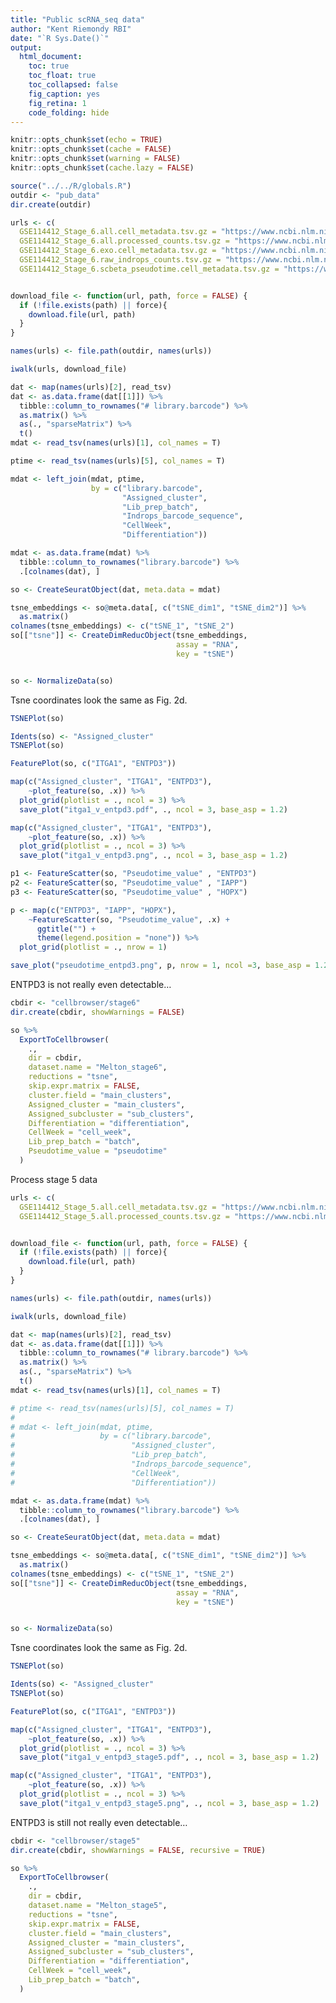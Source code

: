```yaml
---
title: "Public scRNA_seq data"
author: "Kent Riemondy RBI"
date: "`R Sys.Date()`"
output:
  html_document:
    toc: true
    toc_float: true
    toc_collapsed: false
    fig_caption: yes
    fig_retina: 1 
    code_folding: hide
---
```


```r
knitr::opts_chunk$set(echo = TRUE)
knitr::opts_chunk$set(cache = FALSE)
knitr::opts_chunk$set(warning = FALSE)
knitr::opts_chunk$set(cache.lazy = FALSE)
```


```r
source("../../R/globals.R")
outdir <- "pub_data"
dir.create(outdir)
```


```r
urls <- c(
  GSE114412_Stage_6.all.cell_metadata.tsv.gz = "https://www.ncbi.nlm.nih.gov/geo/download/?acc=GSE114412&format=file&file=GSE114412%5FStage%5F6%2Eall%2Ecell%5Fmetadata%2Etsv%2Egz",
  GSE114412_Stage_6.all.processed_counts.tsv.gz = "https://www.ncbi.nlm.nih.gov/geo/download/?acc=GSE114412&format=file&file=GSE114412%5FStage%5F6%2Eall%2Eprocessed%5Fcounts%2Etsv%2Egz",
  GSE114412_Stage_6.exo.cell_metadata.tsv.gz = "https://www.ncbi.nlm.nih.gov/geo/download/?acc=GSE114412&format=file&file=GSE114412%5FStage%5F6%2Eexo%2Ecell%5Fmetadata%2Etsv%2Egz",
  GSE114412_Stage_6.raw_indrops_counts.tsv.gz = "https://www.ncbi.nlm.nih.gov/geo/download/?acc=GSE114412&format=file&file=GSE114412%5FStage%5F6%2Eraw%5Findrops%5Fcounts%2Etsv%2Egz",
  GSE114412_Stage_6.scbeta_pseudotime.cell_metadata.tsv.gz = "https://www.ncbi.nlm.nih.gov/geo/download/?acc=GSE114412&format=file&file=GSE114412%5FStage%5F6%2Escbeta%5Fpseudotime%2Ecell%5Fmetadata%2Etsv%2Egz")


download_file <- function(url, path, force = FALSE) {
  if (!file.exists(path) || force){
    download.file(url, path)
  }
}

names(urls) <- file.path(outdir, names(urls))

iwalk(urls, download_file)

```



```r
dat <- map(names(urls)[2], read_tsv)
dat <- as.data.frame(dat[[1]]) %>% 
  tibble::column_to_rownames("# library.barcode") %>% 
  as.matrix() %>% 
  as(., "sparseMatrix") %>% 
  t()
mdat <- read_tsv(names(urls)[1], col_names = T)

ptime <- read_tsv(names(urls)[5], col_names = T) 

mdat <- left_join(mdat, ptime, 
                  by = c("library.barcode",
                         "Assigned_cluster",
                         "Lib_prep_batch",
                         "Indrops_barcode_sequence",
                         "CellWeek",
                         "Differentiation"))

mdat <- as.data.frame(mdat) %>% 
  tibble::column_to_rownames("library.barcode") %>% 
  .[colnames(dat), ]

so <- CreateSeuratObject(dat, meta.data = mdat)

tsne_embeddings <- so@meta.data[, c("tSNE_dim1", "tSNE_dim2")] %>% 
  as.matrix() 
colnames(tsne_embeddings) <- c("tSNE_1", "tSNE_2")
so[["tsne"]] <- CreateDimReducObject(tsne_embeddings,
                                     assay = "RNA",
                                     key = "tSNE")


so <- NormalizeData(so)
```

Tsne coordinates look the same as Fig. 2d. 

```r
TSNEPlot(so)

Idents(so) <- "Assigned_cluster"
TSNEPlot(so)

FeaturePlot(so, c("ITGA1", "ENTPD3"))

map(c("Assigned_cluster", "ITGA1", "ENTPD3"), 
    ~plot_feature(so, .x)) %>% 
  plot_grid(plotlist = ., ncol = 3) %>% 
  save_plot("itga1_v_entpd3.pdf", ., ncol = 3, base_asp = 1.2)

map(c("Assigned_cluster", "ITGA1", "ENTPD3"), 
    ~plot_feature(so, .x)) %>% 
  plot_grid(plotlist = ., ncol = 3) %>% 
  save_plot("itga1_v_entpd3.png", ., ncol = 3, base_asp = 1.2)

p1 <- FeatureScatter(so, "Pseudotime_value" , "ENTPD3")
p2 <- FeatureScatter(so, "Pseudotime_value" , "IAPP")
p3 <- FeatureScatter(so, "Pseudotime_value" , "HOPX")

p <- map(c("ENTPD3", "IAPP", "HOPX"), 
    ~FeatureScatter(so, "Pseudotime_value", .x) + 
      ggtitle("") +
      theme(legend.position = "none")) %>% 
  plot_grid(plotlist = ., nrow = 1)

save_plot("pseudotime_entpd3.png", p, nrow = 1, ncol =3, base_asp = 1.2)
```

ENTPD3 is not really even detectable...

```r
cbdir <- "cellbrowser/stage6"
dir.create(cbdir, showWarnings = FALSE)

so %>% 
  ExportToCellbrowser(
    .,
    dir = cbdir,
    dataset.name = "Melton_stage6",
    reductions = "tsne",
    skip.expr.matrix = FALSE,
    cluster.field = "main_clusters",
    Assigned_cluster = "main_clusters",
    Assigned_subcluster = "sub_clusters",
    Differentiation = "differentiation", 
    CellWeek = "cell_week",
    Lib_prep_batch = "batch",
    Pseudotime_value = "pseudotime"
  )

```


Process stage 5 data


```r
urls <- c(
  GSE114412_Stage_5.all.cell_metadata.tsv.gz = "https://www.ncbi.nlm.nih.gov/geo/download/?acc=GSE114412&format=file&file=GSE114412%5FStage%5F5%2Eall%2Ecell%5Fmetadata%2Etsv%2Egz",
  GSE114412_Stage_5.all.processed_counts.tsv.gz = "https://www.ncbi.nlm.nih.gov/geo/download/?acc=GSE114412&format=file&file=GSE114412%5FStage%5F5%2Eall%2Eprocessed%5Fcounts%2Etsv%2Egz")


download_file <- function(url, path, force = FALSE) {
  if (!file.exists(path) || force){
    download.file(url, path)
  }
}

names(urls) <- file.path(outdir, names(urls))

iwalk(urls, download_file)

```



```r
dat <- map(names(urls)[2], read_tsv)
dat <- as.data.frame(dat[[1]]) %>% 
  tibble::column_to_rownames("# library.barcode") %>% 
  as.matrix() %>% 
  as(., "sparseMatrix") %>% 
  t()
mdat <- read_tsv(names(urls)[1], col_names = T)

# ptime <- read_tsv(names(urls)[5], col_names = T) 
# 
# mdat <- left_join(mdat, ptime, 
#                   by = c("library.barcode",
#                          "Assigned_cluster",
#                          "Lib_prep_batch",
#                          "Indrops_barcode_sequence",
#                          "CellWeek",
#                          "Differentiation"))

mdat <- as.data.frame(mdat) %>% 
  tibble::column_to_rownames("library.barcode") %>% 
  .[colnames(dat), ]

so <- CreateSeuratObject(dat, meta.data = mdat)

tsne_embeddings <- so@meta.data[, c("tSNE_dim1", "tSNE_dim2")] %>% 
  as.matrix() 
colnames(tsne_embeddings) <- c("tSNE_1", "tSNE_2")
so[["tsne"]] <- CreateDimReducObject(tsne_embeddings,
                                     assay = "RNA",
                                     key = "tSNE")


so <- NormalizeData(so)
```


Tsne coordinates look the same as Fig. 2d. 

```r
TSNEPlot(so)

Idents(so) <- "Assigned_cluster"
TSNEPlot(so)

FeaturePlot(so, c("ITGA1", "ENTPD3"))

map(c("Assigned_cluster", "ITGA1", "ENTPD3"), 
    ~plot_feature(so, .x)) %>% 
  plot_grid(plotlist = ., ncol = 3) %>% 
  save_plot("itga1_v_entpd3_stage5.pdf", ., ncol = 3, base_asp = 1.2)

map(c("Assigned_cluster", "ITGA1", "ENTPD3"), 
    ~plot_feature(so, .x)) %>% 
  plot_grid(plotlist = ., ncol = 3) %>% 
  save_plot("itga1_v_entpd3_stage5.png", ., ncol = 3, base_asp = 1.2)
```

ENTPD3 is still not really even detectable...

```r
cbdir <- "cellbrowser/stage5"
dir.create(cbdir, showWarnings = FALSE, recursive = TRUE)

so %>% 
  ExportToCellbrowser(
    .,
    dir = cbdir,
    dataset.name = "Melton_stage5",
    reductions = "tsne",
    skip.expr.matrix = FALSE,
    cluster.field = "main_clusters",
    Assigned_cluster = "main_clusters",
    Assigned_subcluster = "sub_clusters",
    Differentiation = "differentiation", 
    CellWeek = "cell_week",
    Lib_prep_batch = "batch",
  )

```


